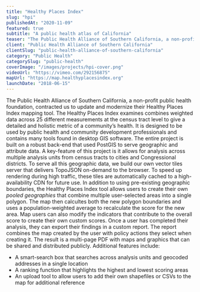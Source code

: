 ```yaml
---
title: "Healthy Places Index"
slug: "hpi"
publishedAt: "2020-11-09"
featured: true
subtitle: "A public health atlas of California"
teaser: "The Public Health Alliance of Southern California, a non-profit public health foundation, contracted us to update and modernize their Healthy Places Index mapping tool."
client: "Public Health Alliance of Southern California"
clientSlug: "public-health-alliance-of-southern-california"
category: "Public Health"
categorySlug: "public-health"
coverImage: "/images/projects/hpi-cover.png"
videoUrl: "https://vimeo.com/292156875"
mapUrl: "https://map.healthyplacesindex.org"
launchDate: "2018-06-15"
---
```

The Public Health Alliance of Southern California, a non-profit public health foundation, contracted us to update and modernize their Healthy Places Index mapping tool. The Healthy Places Index examines combines weighted data across 25 different measurements at the census tract level to give a detailed and holistic metric of a community’s health. It is designed to be used by public health and community development professionals and contains many tools found in desktop GIS software.
The entire project is built on a robust back-end that used PostGIS to serve geographic and attribute data. A key-feature of this project is it allows for analysis across multiple analysis units from census tracts to cities and Congressional districts. To serve all this geographic data, we build our own vector tiles server that delivers TopoJSON on-demand to the browser. To speed up rendering during high traffic, these tiles are automatically cached to a high-availability CDN for future use.
In addition to using pre-existing geographic boundaries, the Healthy Places Index tool allows users to create their own _pooled geographies_ that combine multiple user-selected areas into a single polygon. The map then calcultes both the new polygon boundaries and uses a population-weighted average to recalculate the score for the new area. Map users can also modify the indicators that contribute to the overall score to create their own custom scores.
Once a user has completed their analysis, they can export their findings in a custom report. The report combines the map created by the user with policy actions they select when creating it. The result is a multi-page PDF with maps and graphics that can be shared and distributed publicly. Additional features include:
-   A smart-search box that searches across analysis units and geocoded addresses in a single location
-   A ranking function that highlights the highest and lowest scoring areas
-   An upload tool to allow users to add their own shapefiles or CSVs to the map for additional reference

